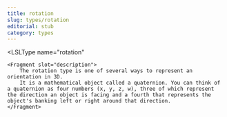 ```yaml
---
title: rotation
slug: types/rotation
editorial: stub
category: types
---
```


<LSLType
	name="rotation"
>
	<Fragment slot="description">
		The rotation type is one of several ways to represent an orientation in 3D.
		It is a mathematical object called a quaternion. You can think of a quaternion as four numbers (x, y, z, w), three of which represent the direction an object is facing and a fourth that represents the object's banking left or right around that direction.
	</Fragment>
</LSLType>
